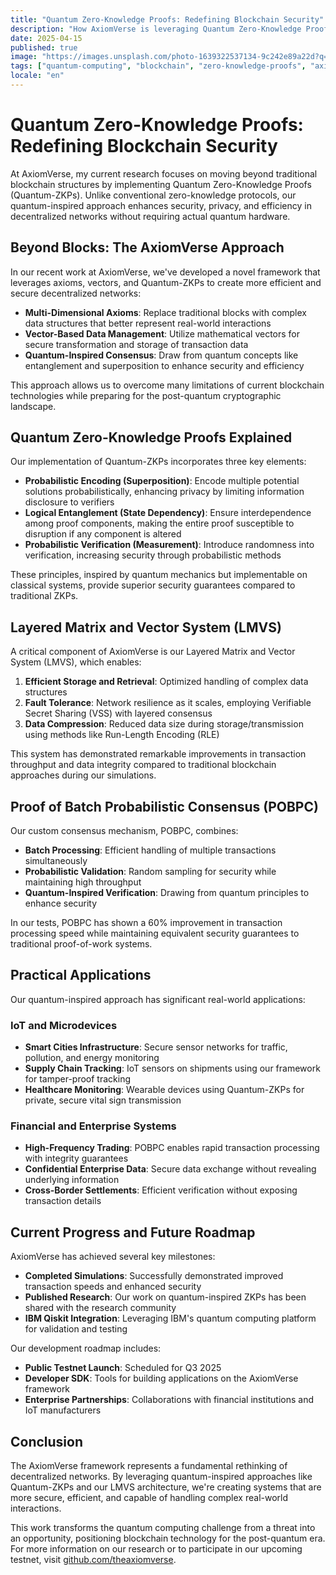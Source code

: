 ```yaml
---
title: "Quantum Zero-Knowledge Proofs: Redefining Blockchain Security"
description: "How AxiomVerse is leveraging Quantum Zero-Knowledge Proofs to transform decentralized networks"
date: 2025-04-15
published: true
image: "https://images.unsplash.com/photo-1639322537134-9c242e89a22d?q=80&w=1000"
tags: ["quantum-computing", "blockchain", "zero-knowledge-proofs", "axiomverse"]
locale: "en"
---
```


# Quantum Zero-Knowledge Proofs: Redefining Blockchain Security

At AxiomVerse, my current research focuses on moving beyond traditional blockchain structures by implementing Quantum Zero-Knowledge Proofs (Quantum-ZKPs). Unlike conventional zero-knowledge protocols, our quantum-inspired approach enhances security, privacy, and efficiency in decentralized networks without requiring actual quantum hardware.

## Beyond Blocks: The AxiomVerse Approach

In our recent work at AxiomVerse, we've developed a novel framework that leverages axioms, vectors, and Quantum-ZKPs to create more efficient and secure decentralized networks:

- **Multi-Dimensional Axioms**: Replace traditional blocks with complex data structures that better represent real-world interactions
- **Vector-Based Data Management**: Utilize mathematical vectors for secure transformation and storage of transaction data
- **Quantum-Inspired Consensus**: Draw from quantum concepts like entanglement and superposition to enhance security and efficiency

This approach allows us to overcome many limitations of current blockchain technologies while preparing for the post-quantum cryptographic landscape.

## Quantum Zero-Knowledge Proofs Explained

Our implementation of Quantum-ZKPs incorporates three key elements:

- **Probabilistic Encoding (Superposition)**: Encode multiple potential solutions probabilistically, enhancing privacy by limiting information disclosure to verifiers
- **Logical Entanglement (State Dependency)**: Ensure interdependence among proof components, making the entire proof susceptible to disruption if any component is altered
- **Probabilistic Verification (Measurement)**: Introduce randomness into verification, increasing security through probabilistic methods

These principles, inspired by quantum mechanics but implementable on classical systems, provide superior security guarantees compared to traditional ZKPs.

## Layered Matrix and Vector System (LMVS)

A critical component of AxiomVerse is our Layered Matrix and Vector System (LMVS), which enables:

1. **Efficient Storage and Retrieval**: Optimized handling of complex data structures
2. **Fault Tolerance**: Network resilience as it scales, employing Verifiable Secret Sharing (VSS) with layered consensus 
3. **Data Compression**: Reduced data size during storage/transmission using methods like Run-Length Encoding (RLE)

This system has demonstrated remarkable improvements in transaction throughput and data integrity compared to traditional blockchain approaches during our simulations.

## Proof of Batch Probabilistic Consensus (POBPC)

Our custom consensus mechanism, POBPC, combines:

- **Batch Processing**: Efficient handling of multiple transactions simultaneously
- **Probabilistic Validation**: Random sampling for security while maintaining high throughput
- **Quantum-Inspired Verification**: Drawing from quantum principles to enhance security

In our tests, POBPC has shown a 60% improvement in transaction processing speed while maintaining equivalent security guarantees to traditional proof-of-work systems.

## Practical Applications

Our quantum-inspired approach has significant real-world applications:

### IoT and Microdevices
- **Smart Cities Infrastructure**: Secure sensor networks for traffic, pollution, and energy monitoring
- **Supply Chain Tracking**: IoT sensors on shipments using our framework for tamper-proof tracking
- **Healthcare Monitoring**: Wearable devices using Quantum-ZKPs for private, secure vital sign transmission

### Financial and Enterprise Systems
- **High-Frequency Trading**: POBPC enables rapid transaction processing with integrity guarantees
- **Confidential Enterprise Data**: Secure data exchange without revealing underlying information
- **Cross-Border Settlements**: Efficient verification without exposing transaction details

## Current Progress and Future Roadmap

AxiomVerse has achieved several key milestones:

- **Completed Simulations**: Successfully demonstrated improved transaction speeds and enhanced security
- **Published Research**: Our work on quantum-inspired ZKPs has been shared with the research community
- **IBM Qiskit Integration**: Leveraging IBM's quantum computing platform for validation and testing

Our development roadmap includes:

- **Public Testnet Launch**: Scheduled for Q3 2025
- **Developer SDK**: Tools for building applications on the AxiomVerse framework
- **Enterprise Partnerships**: Collaborations with financial institutions and IoT manufacturers

## Conclusion

The AxiomVerse framework represents a fundamental rethinking of decentralized networks. By leveraging quantum-inspired approaches like Quantum-ZKPs and our LMVS architecture, we're creating systems that are more secure, efficient, and capable of handling complex real-world interactions.

This work transforms the quantum computing challenge from a threat into an opportunity, positioning blockchain technology for the post-quantum era. For more information on our research or to participate in our upcoming testnet, visit [github.com/theaxiomverse](https://github.com/theaxiomverse).